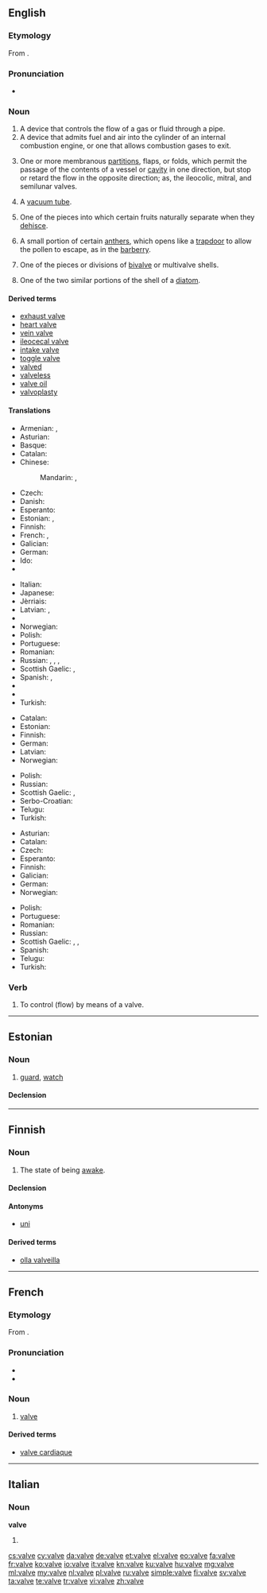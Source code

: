 ==English==

{{wikipedia}}

===Etymology===
From {{etyl|la|en}} {{term|valva|lang=la}}.

===Pronunciation===
* {{IPA|/ˈvælv/}}

===Noun===
{{en-noun}}

# A device that controls the flow of a gas or fluid through a pipe.
# A device that admits fuel and air into the cylinder of an internal combustion engine, or one that allows combustion gases to exit.
# {{context|anatomy|lang=en}} One or more membranous [[partition]]s, flaps, or folds, which permit the passage of the contents of a vessel or [[cavity]] in one direction, but stop or retard the flow in the opposite direction; as, the ileocolic, mitral, and semilunar valves.
# {{context|British|lang=en}} A [[vacuum tube]].
# {{context|botany|lang=en}} One of the pieces into which certain fruits naturally separate when they [[dehisce]].
# {{context|botany|lang=en}} A small portion of certain [[anther]]s, which opens like a [[trapdoor]] to allow the pollen to escape, as in the [[barberry]].
# {{context|biology|lang=en}} One of the pieces or divisions of [[bivalve]] or multivalve shells.
# {{context|biology|lang=en}} One of the two similar portions of the shell of a [[diatom]].

====Derived terms====
* [[exhaust valve]]
* [[heart valve]]
* [[vein valve]]
* [[ileocecal valve]]
* [[intake valve]]
* [[toggle valve]]
* [[valved]]
* [[valveless]]
* [[valve oil]]
* [[valvoplasty]]

====Translations====
{{trans-top|device that controls flow of gas or fluid}}
* Armenian: {{t-|hy|փական|sc=Armn}}, {{t-|hy|կափույր|sc=Armn}}
* Asturian: {{t-|ast|válvula|f}}
* Basque: {{t-|eu|balbula}}
* Catalan: {{t-|ca|vàlvula|f}}
* Chinese:
*: Mandarin: {{t|cmn|閥門|sc=Hani}}, {{t|cmn|阀门|tr=fámén|sc=Hani}}
* Czech: {{t-|cs|ventil|m}}
* Danish: {{t-|da|ventil|c}}
* Esperanto: {{t-|eo|valvo}}
* Estonian: {{t-|et|ventiil}}, {{t-|et|klapp}}
* Finnish: {{t+|fi|venttiili}}
* French: {{t+|fr|clapet|m}}, {{t+|fr|soupape|f}}
* Galician: {{t-|gl|válvula|f}}
* German: {{t+|de|Ventil|n}}
* Ido: {{t+|io|valvo}}
* {{trreq|id}}
{{trans-mid}}
* Italian: {{t+|it|valvola|f}}
* Japanese: {{t-|ja|バルブ|tr=barubu|sc=Jpan}}
* Jèrriais: {{tø|roa-jer|cliavette|f}}
* Latvian: {{t-|lv|ventilis|m}}, {{t-|lv|krāns|m}}
* {{trreq|luy}}
* Norwegian: {{t-|no|ventil|m}}
* Polish: {{t+|pl|zawór|m}}
* Portuguese: {{t+|pt|válvula|f}}
* Romanian: {{t+|ro|ventil|n}}
* Russian: {{t+|ru|вентиль|m|tr=véntilʹ}}, {{t+|ru|клапан|m|tr=klápan}}, {{t+|ru|задвижка|f|tr=zadvížka}}, {{t+|ru|заслонка|f|tr=zaslónka|sc=Cyrl}}
* Scottish Gaelic: {{t-|gd|cìochag|f}}, {{t-|gd|pìob-chòmhla|f}}
* Spanish: {{t+|es|válvula|f}}, {{t+|es|llave|f}}
* {{trreq|ta}}
* {{trreq|te}}
* Turkish: {{t+|tr|supap}}
{{trans-bottom}}

{{trans-top|device in an internal combustion engine}}
* Catalan: {{t-|ca|vàlvula|f}}
* Estonian: {{t-|et|klapp}}
* Finnish: {{t+|fi|venttiili}}
* German: {{t+|de|Ventil|n}}
* Latvian: {{t-|lv|vārsts|m}}
* Norwegian: {{t-|no|ventil|m}}
{{trans-mid}}
* Polish: {{t+|pl|zawór|m}}
* Russian: {{t+|ru|клапан|m|tr=klápan}}
* Scottish Gaelic: {{t-|gd|cìochag|f}}, {{t-|gd|pìob-chòmhla|f}}
* Serbo-Croatian: {{t-|sh|ventil|m}}
* Telugu: {{t-|te|కొలిమితిత్తి యొక్క మూత|tr=kolimititti yokka moota|sc=Telu}}
* Turkish: {{t+|tr|supap}}
{{trans-bottom}}

{{trans-top|in anatomy}}
* Asturian: {{t-|ast|válvula|f}}
* Catalan: {{t-|ca|vàlvula|f}}
* Czech: {{t-|cs|chlopeň|f}}
* Esperanto: {{t-|eo|valvo}}
* Finnish: {{t+|fi|läppä}}
* Galician: {{t-|gl|válvula|f}}
* German: {{t+|de|Klappe|f}}
* Norwegian: {{t-|no|klaff|m}}
{{trans-mid}}
* Polish: {{t-|pl|zastawka|f}}
* Portuguese: {{t+|pt|válvula|f}}
* Romanian: {{t-|ro|valvă|f}}
* Russian: {{t+|ru|клапан|m|tr=klápan}}
* Scottish Gaelic: {{t-|gd|cìochag|f}}, {{t-|gd|pìob-chòmhla|f}}, {{t-|gd|duilleag-dhoras}}
* Spanish: {{t+|es|válvula|f}}
* Telugu: {{t+|te|కవాటము|tr=kavaaTamu|sc=Telu}}
* Turkish: {{t+|tr|kapak}}
{{trans-bottom}}

{{trans-see|vacuum tube}}

===Verb===
{{en-verb|valv|ing}}

# {{context|transitive|lang=en}} To control (flow) by means of a valve.

----

==Estonian==

===Noun===
{{et-noun|valve|valvet}}

# [[guard]], [[watch]]

====Declension====
{{rfinfl|et|noun}}

----

==Finnish==

===Noun===
{{head|fi|noun}}

# The state of being [[awake]].

====Declension====
{{fi-decl-hame|valv}}

====Antonyms====
* [[uni]]

====Derived terms====
* [[olla valveilla]]

----

==French==

===Etymology===
From {{etyl|la|fr}} {{term|valva|lang=la}}.

===Pronunciation===
* {{audio|Fr-valve.ogg|audio}}
* {{IPA|/valv/|lang=fr}}

===Noun===
{{fr-noun|f}}

# [[#Noun|valve]]

====Derived terms====
* [[valve cardiaque]]

----

==Italian==

===Noun===
'''valve''' {{f}}

# {{plural of|valva|lang=it}}

[[cs:valve]]
[[cy:valve]]
[[da:valve]]
[[de:valve]]
[[et:valve]]
[[el:valve]]
[[eo:valve]]
[[fa:valve]]
[[fr:valve]]
[[ko:valve]]
[[io:valve]]
[[it:valve]]
[[kn:valve]]
[[ku:valve]]
[[hu:valve]]
[[mg:valve]]
[[ml:valve]]
[[my:valve]]
[[nl:valve]]
[[pl:valve]]
[[ru:valve]]
[[simple:valve]]
[[fi:valve]]
[[sv:valve]]
[[ta:valve]]
[[te:valve]]
[[tr:valve]]
[[vi:valve]]
[[zh:valve]]